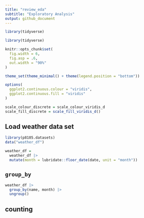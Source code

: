 ```yaml
---
title: "review_eda"
subtitle: "Exploratory Analysis"
output: github_document
---
```


```r
library(tidyverse)
```


```r
library(tidyverse)

knitr::opts_chunk$set(
  fig.width = 6,
  fig.asp = .6,
  out.width = "90%"
)

theme_set(theme_minimal() + theme(legend.position = "bottom"))

options(
  ggplot2.continuous.colour = "viridis",
  ggplot2.continuous.fill = "viridis"
)

scale_colour_discrete = scale_colour_viridis_d
scale_fill_discrete = scale_fill_viridis_d()

```

## Load weather data set

```r
library(p8105.datasets)
data("weather_df")

weather_df = 
  weather_df |> 
  mutate(month = lubridate::floor_date(date, unit = "month"))

```


## `group_by`

```r
weather_df |> 
  group_by(name, month) |> 
  ungroup()

```


## counting














